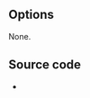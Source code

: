 {{Module|name=pva|type=Access demux|first_version=0.7.1|description=[[PVA]] demuxer|sc=pva}}

== Options ==
None.

== Source code ==
* {{VLCSourceFile|modules/demux/pva.c}}

{{Documentation}}